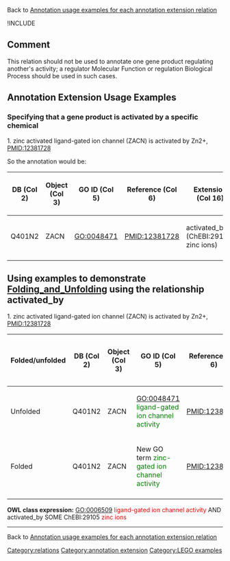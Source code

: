 Back to [http://wiki.geneontology.org/index.php/Annotation_usage_examples_for_each_annotation_extension_relation  Annotation usage examples for each annotation extension relation]


!INCLUDE

==Comment==

This relation should not be used to annotate one gene product regulating another's activity; a regulator Molecular Function or regulation Biological Process should be used in such cases.

== Annotation Extension Usage Examples ==

=== Specifying that a gene product is activated by a specific chemical ===

1. zinc activated ligand-gated ion channel (ZACN) is activated by Zn2+, PMID:12381728

So the annotation would be:

{| class="wikitable" border="1"
!DB (Col 2)
!Object (Col 3)
!GO ID (Col 5)
!Reference (Col 6)
!Extension (Col 16)
|-
|Q401N2 
|ZACN 
|GO:0048471 
|PMID:12381728 
|activated_by (ChEBI:29105, zinc ions)
|-
|}

== Using examples to demonstrate [[Folding_and_Unfolding]] using the relationship activated_by ==

1. zinc activated ligand-gated ion channel (ZACN) is activated by Zn2+, PMID:12381728

{| class="wikitable" border="1"
! Folded/unfolded
!DB (Col 2)
!Object (Col 3)
!GO ID (Col 5)
!Reference (Col 6)
!Extension (Col 16)
!Parent terms for new folded GO term
|-
| Unfolded
|Q401N2 
|ZACN 
|GO:0048471 <span style="color:green">ligand-gated ion channel activity</span>
|PMID:12381728 
|activated_by (ChEBI:29105, <span style="color:green">zinc ions</span>)
|
|-
| Folded
|Q401N2 
|ZACN 
|New GO term <span style="color:green">zinc-gated ion channel activity</span> 
|PMID:12381728 
|
|is_a GO:0048471 <span style="color:red">ligand-gated ion channel activity</span>
|-
|}

'''OWL class expression:''' GO:0006509 <span style="color:red">ligand-gated ion channel activity</span> AND activated_by SOME ChEBI:29105 <span style="color:red">zinc ions</span>
----
Back to [http://wiki.geneontology.org/index.php/Annotation_usage_examples_for_each_annotation_extension_relation  Annotation usage examples for each annotation extension relation]

[[Category:relations]]
[[Category:annotation extension]]
[[Category:LEGO examples]]